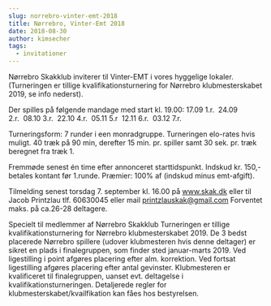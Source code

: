 ```yaml
---
slug: norrebro-vinter-emt-2018
title: Nørrebro, Vinter-Emt 2018
date: 2018-08-30
author: kimsecher
tags:
  - invitationer
---
```

Nørrebro Skakklub inviterer til Vinter-EMT i vores hyggelige lokaler.
(Turneringen er tillige kvalifikationsturnering for Nørrebro klubmesterskabet 2019, se info nederst).

Der spilles på følgende mandage med start kl. 19.00:
17.09 1.r.  24.09 2.r.  08.10 3.r.  22.10 4.r.  05.11 5.r  12.11 6.r.  03.12 7.r.

Turneringsform: 7 runder i een monradgruppe. Turneringen elo-rates hvis muligt.
40 træk på 90 min, derefter 15 min. pr. spiller samt 30 sek. pr. træk beregnet fra træk 1.

Fremmøde senest én time efter annonceret starttidspunkt.
Indskud kr. 150,- betales kontant før 1.runde. Præmier: 100% af (indskud minus emt-afgift).

Tilmelding senest torsdag 7. september kl. 16.00 på <a href="http://turnering.skak.dk/TournamentActive/Details?tourId=25187">www.skak.dk</a> eller til Jacob Printzlau tlf. 60630045 eller mail printzlauskak@gmail.com
Forventet maks. på ca.26-28 deltagere.

Specielt til medlemmer af Nørrebro Skakklub
Turneringen er tillige kvalifikationsturnering for Nørrebro klubmesterskabet 2019.
De 3 bedst placerede Nørrebro spillere (udover klubmesteren hvis denne deltager) er sikret en plads i finalegruppen, som finder sted januar-marts 2019.
Ved ligestilling i point afgøres placering efter alm. korrektion. Ved fortsat ligestilling afgøres placering efter antal gevinster.
Klubmesteren er kvalificeret til finalegruppen, uanset evt. deltagelse i kvalifikationsturneringen.
Detaljerede regler for klubmesterskabet/kvailfikation kan fåes hos bestyrelsen.

